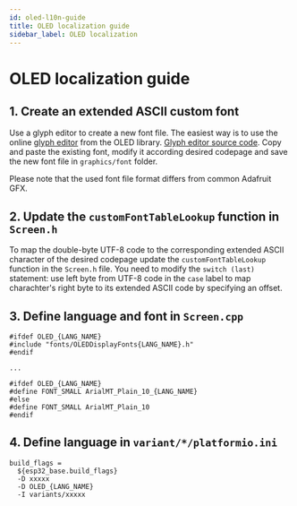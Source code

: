 ```yaml
---
id: oled-l10n-guide
title: OLED localization guide
sidebar_label: OLED localization
---
```


# OLED localization guide

## 1. Create an extended ASCII custom font
Use a glyph editor to create a new font file. The easiest way is to use the online [glyph editor][glyphEditor] from the OLED library. [Glyph editor source code][glyphEditorSource]. Copy and paste the existing font, modify it according desired codepage and save the new font file in `graphics/font` folder.

Please note that the used font file format differs from common Adafruit GFX.

## 2. Update the `customFontTableLookup` function in `Screen.h`
To map the double-byte UTF-8 code to the corresponding extended ASCII character of the desired codepage update the `customFontTableLookup` function in the `Screen.h` file. You need to modify the `switch (last)` statement: use left byte from UTF-8 code in the `case` label to map charachter's right byte to its extended ASCII code by specifying an offset.

## 3. Define language and font in `Screen.cpp`
```
#ifdef OLED_{LANG_NAME}
#include "fonts/OLEDDisplayFonts{LANG_NAME}.h"
#endif

...

#ifdef OLED_{LANG_NAME}
#define FONT_SMALL ArialMT_Plain_10_{LANG_NAME}
#else
#define FONT_SMALL ArialMT_Plain_10
#endif
```

## 4. Define language in `variant/*/platformio.ini`
```
build_flags =
  ${esp32_base.build_flags}
  -D xxxxx
  -D OLED_{LANG_NAME}
  -I variants/xxxxx
```

   [glyphEditor]: <https://rawgit.com/ThingPulse/esp8266-oled-ssd1306/master/resources/glyphEditor.html>
   [glyphEditorSource]: <https://github.com/ThingPulse/esp8266-oled-ssd1306/tree/master/resources>